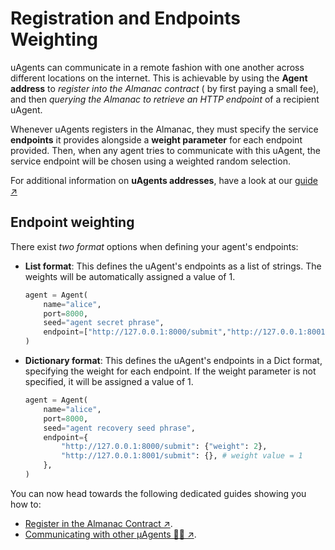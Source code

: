 # Registration and Endpoints Weighting

uAgents can communicate in a remote fashion with one another across different locations on the internet. This is achievable by using the **Agent address** to _register into the Almanac contract_ ( by first paying a small fee), and then _querying the Almanac to retrieve an HTTP endpoint_ of a recipient uAgent.

Whenever uAgents registers in the Almanac, they must specify the service **endpoints** it provides alongside a **weight parameter** for each endpoint provided. Then, when any agent tries to communicate with this uAgent, the service endpoint will be chosen using a weighted random selection.

For additional information on **uAgents addresses**, have a look at our [guide ↗️](/guides/agents/getting-uagent-address.md)

## Endpoint weighting

There exist _two format_ options when defining your agent's endpoints:

- **List format**: This defines the uAgent's endpoints as a list of strings. The weights will be automatically assigned a value of 1.

  ```py copy
  agent = Agent(
      name="alice",
      port=8000,
      seed="agent secret phrase",
      endpoint=["http://127.0.0.1:8000/submit","http://127.0.0.1:8001/submit"]
  )
  ```

- **Dictionary format**: This defines the uAgent's endpoints in a Dict format, specifying the weight for each endpoint. If the weight parameter is not specified, it will be assigned a value of 1.

  ```py copy
  agent = Agent(
      name="alice",
      port=8000,
      seed="agent recovery seed phrase",
      endpoint={
          "http://127.0.0.1:8000/submit": {"weight": 2},
          "http://127.0.0.1:8001/submit": {}, # weight value = 1
      },
  )
  ```

You can now head towards the following dedicated guides showing you how to:

- [Register in the Almanac Contract ↗️](/guides/agents/register-in-almanac).
- [Communicating with other μAgents 📱🤖 ↗️](/guides/agents/communicating-with-other-agents).
